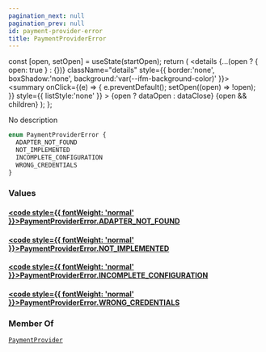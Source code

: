 ```yaml
---
pagination_next: null
pagination_prev: null
id: payment-provider-error
title: PaymentProviderError
---
```









  const [open, setOpen] = useState(startOpen);
  return (
    <details {...(open ? { open: true } : {})} className="details" style={{ border:'none', boxShadow:'none', background:'var(--ifm-background-color)' }}>
      <summary
        onClick={(e) => {
          e.preventDefault();
          setOpen((open) => !open);
        }}
        style={{ listStyle:'none' }}
      >
      {open ? dataOpen : dataClose}
      </summary>
      {open && children}
    </details>
  );
};








No description


```graphql
enum PaymentProviderError {
  ADAPTER_NOT_FOUND
  NOT_IMPLEMENTED
  INCOMPLETE_CONFIGURATION
  WRONG_CREDENTIALS
}
```




### Values

#### [<code style={{ fontWeight: 'normal' }}>PaymentProviderError.<b>ADAPTER_NOT_FOUND</b></code>](#)  



#### [<code style={{ fontWeight: 'normal' }}>PaymentProviderError.<b>NOT_IMPLEMENTED</b></code>](#)  



#### [<code style={{ fontWeight: 'normal' }}>PaymentProviderError.<b>INCOMPLETE_CONFIGURATION</b></code>](#)  



#### [<code style={{ fontWeight: 'normal' }}>PaymentProviderError.<b>WRONG_CREDENTIALS</b></code>](#)  







### Member Of

[`PaymentProvider`](/schema/types/objects/payment-provider.mdx)  <Badge class="badge badge--secondary" text="object"/>

